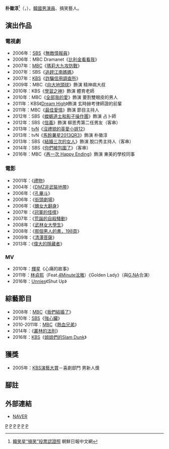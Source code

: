 {{藝人
|姓名 = 朴徽淳
|類型 = 男藝人
|圖片 =
|圖片尺寸 = 
|圖片簡介 = 
|本名 = 
|外文名 = 박휘순
|外文 = ko
|羅馬拼音 = Park Hwi Soon
|英文名 =
|暱稱 =
|其他藝名 = 
|國籍 = {{KOR}}
|出生日期 = {{birth_date_and_age|1977|7|10}}
|出生地點 = {{KOR}}[[首爾特別市|首爾特別市]]
|宗教信仰 = 
|語言 = [[韓語|韓語]]
|職業 = [[演員|演員]]、搞笑藝人
|教育程度 = [[仁荷大學|仁荷大學]]演劇電影學系
|出道作品 = 
|出道日期 = 2005年
|代表作品 = 
|活躍年代 =
|唱片公司 = 
|經紀公司 = Line Entertainment
|相關團體 = 
|網站 = 
}}
{{Infobox Korean name
|hangul = 박휘순
|hanja = {{linktext|朴|徽|淳}}
}}
'''朴徽淳'''<ref>[http://cn.chosun.com/big5/site/data/html_dir/2012/12/19/20121219000018.html 韓笑星“搞笑”投票認證照] {{Wayback|url=http://cn.chosun.com/big5/site/data/html_dir/2012/12/19/20121219000018.html |date=20131106063138 }} 朝鮮日報中文網</ref>（{{lang-ko|'''박휘순'''}}，{{bd|1977年|7月10日}}），[[韓國|韓國]][[男演員|男演員]]、搞笑藝人。

== 演出作品 ==
=== 電視劇 ===
*2006年：[[SBS_(韓國)|SBS]]《[[無敵情報員|無敵情報員]]》
*2006年：MBC Dramanet《[[比利金看看我|比利金看看我]]》
*2007年：[[文化廣播_(韓國)|MBC]]《[[瑪莉大九攻防戰|瑪莉大九攻防戰]]》
*2007年：SBS《[[追趕江南媽媽|追趕江南媽媽]]》
*2007年：[[韓國放送公社|KBS]]《[[詐騙信用調查所|詐騙信用調查所]]》
*2009年：MBC《[[向大地頭球|向大地頭球]]》飾演 精神病大叔
*2010年：KBS《[[學習之神|學習之神]]》飾演 體育老師
*2010年：MBC《[[全部我的愛|全部我的愛]]》飾演 要割雙眼皮的男人
*2011年：KBS《[[Dream_High|Dream High]]》飾演 玄時赫考律師證的前輩
*2011年：MBC《[[最佳愛情|最佳愛情]]》飾演 節目主持人
*2012年：SBS《[[蠑螈道士和影子操作團|蠑螈道士和影子操作團]]》飾演 占卜師
*2012年：SBS《[[信義_(韓國電視劇)|信義]]》飾演 柳恩秀第二任男友（客串）
*2013年：[[tvN|tvN]]《[[沒禮貌的英愛小姐#第十二季|沒禮貌的英愛小姐12]]》
*2013年：tvN《[[馬鈴薯星2013QR3|馬鈴薯星2013QR3]]》飾演 朴徽淳
*2013年：SBS《[[結婚三次的女人|結婚三次的女人]]》飾演 脫口秀主持人（客串）
*2014年：SBS《[[你們被包圍了|你們被包圍了]]》（客串）
*2016年：MBC《[[再一次_Happy_Ending|再一次 Happy Ending]]》飾演 東美的學校同事

=== 電影 ===
*2001年：《[[禮物_(2001年電影)|禮物]]》
*2004年：《[[DMZ非武裝地帶|DMZ非武裝地帶]]》
*2006年：《[[孔畢斗|孔畢斗]]》
*2006年：《[[街頭劇場|街頭劇場]]》
*2006年：《[[醜女大翻身|醜女大翻身]]》
*2007年：《[[冠軍的怪樣|冠軍的怪樣]]》
*2007年：《[[荒誕的自殺騷動|荒誕的自殺騷動]]》
*2008年：《[[武林女大學生|武林女大學生]]》
*2008年：《[[那個男人的書，198頁|那個男人的書，198頁]]》
*2009年：《[[清潭菩薩|清潭菩薩]]》
*2013年：《[[偉大的隱藏者|偉大的隱藏者]]》
=== MV ===
*2010年：[[輝星|輝星]]《心痛的故事》
*2011年：[[林貞熙|林貞熙]]（Feat.[[4Minute|4Minute]][[泫雅|泫雅]]）《Golden Lady》（與[[G.NA|G.NA]]合演）
*2016年：[[Unnies|Unnies]]《Shut Up》

== 綜藝節目 ==
*2008年：[[文化廣播_(韓國)|MBC]]《[[我們結婚了|我們結婚了]]》
*2010年：[[SBS_(韓國)|SBS]]《[[強心臟|強心臟]]》
*2010-2011年：[[文化廣播_(韓國)|MBC]]《[[熱血兄弟|熱血兄弟]]》
*2014年：《[[叢林的法則|叢林的法則]]》
*2016年：[[KBS|KBS]]《[[姐姐們的Slam_Dunk|姐姐們的Slam Dunk]]》

== 獲獎 ==
*2005年：[[KBS演藝大賞|KBS演藝大賞]]－喜劇部門 男新人獎

== 腳註 ==
{{reflist}}

== 外部連結 ==
*[http://people.search.naver.com/search.naver?sm=tab_txc&where=people_profile&ie=utf8&query=%EB%B0%95%ED%9C%98%EC%88%9C&os=177079 NAVER] {{Wayback|url=http://people.search.naver.com/search.naver?sm=tab_txc&where=people_profile&ie=utf8&query=%EB%B0%95%ED%9C%98%EC%88%9C&os=177079 |date=20160304113028 }}{{ko}}

{{我是歌手第一季}}

[[Category:韓國電視演員|P]]
[[Category:韓國電影演員|P]]
[[Category:韓國喜劇演員|P]]
[[Category:仁荷大學校友|P]]
[[Category:首爾特別市出身人物|P]]
[[Category:朴姓|P]]